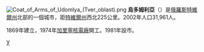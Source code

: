 {{coord|57|52|N|35|01|E|type:city|display=title}}
[[File:Coat_of_Arms_of_Udomlya_(Tver_oblast).png|right]]
'''烏多姆利亞'''（{{lang-ru|Удо́мля}}）是[[俄羅斯|俄羅斯]][[特維爾州|特維爾州]]北部的一個城市，距[[特維爾州|特維爾州]]西北225公里。2002年人口31,961人。

1869年建立，1974年[[加里寧核電廠|加里寧核電廠]]開工。1981年設市。

{{特維爾州城市}}

[[Category:特維爾州城市|У]]